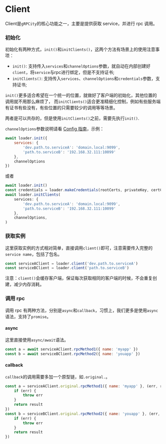 # Client

Client是`gRPCity`的核心功能之一，主要是提供获取 service，并进行 rpc 调用。

### 初始化

初始化有两种方式，`init()`和`initClients()`，这两个方法有场景上的使用注意事项：

- `init()`: 支持传入`services`和`channelOptions`参数，就自动在内部创建好`client`，将`service`与rpc进行绑定，但是不支持证书;
- `initClients()`: 支持传入`services`、`channelOptions`和`credentials`参数，支持证书;

`init()`更多适合希望在一个统一的位置，就做好了客户端的初始化，其他位置的调用就不用那么麻烦了，
而`initClients()`适合更准精细化控制，例如有些服务端有证书有些没有，有些位置的只需要较少的调用等等场景。

两者是可以共存的，但是使用`initClients()`之前，需要先执行`init()`.

`channelOptions`参数说明请看 [Config 指南](/guide/config)，示例：

```js
await loader.init({
    services: {
        'dev.path.to.serviceA': 'domain.local:9099',
        'path.to.serviceB': '192.168.32.111:10099'
    },
    channelOptions
})
```

或者

```js
await loader.init()
const credentials = loader.makeCredentials(rootCerts, privateKey, certChain, verifyOptions)
await loader.initClients(
    services: {
        'dev.path.to.serviceA': 'domain.local:9099',
        'path.to.serviceB': '192.168.32.111:10099'
    },
    channelOptions,
)
```

### 获取实例

这里获取实例的方式相对简单，直接调用`client()`即可，注意需要传入完整的`service name`，包括了包名。

```js
const serviceAClient = loader.client('dev.path.to.serviceA')
const serviceBClient = loader.client('path.to.serviceB')
```

注意：`client()`会缓存客户端，保证每次获取相同的客户端的时候，不会重复创建，减少内存消耗。

### 调用 rpc

调用 rpc 有两种方法，分别是`async`和`callback`，习惯上，我们更多是使用`async`语法，支持了`promise`。

#### async

这里直接使用`async/await`语法。

```js
const a = await serviceAClient.rpcMethod1({ name: 'myapp' })
const b = await serviceBClient.rpcMethod2({ name: 'youapp' })
```

#### callback

`callback`的调用需要多加一个原型链，如`.original.`。

```js
const a = serviceAClient.original.rpcMethod1({ name: 'myapp' }, (err, result) => {
    if (err) {
        throw err
    }
    return result
})
const b = serviceBClient.original.rpcMethod2({ name: 'youapp' }, (err, result) => {
    if (err) {
        throw err
    }
    return result
})
```

